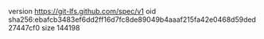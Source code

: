 version https://git-lfs.github.com/spec/v1
oid sha256:ebafcb3483ef6dd2ff16d7fc8de89049b4aaaf215fa42e0468d59ded27447cf0
size 144198
